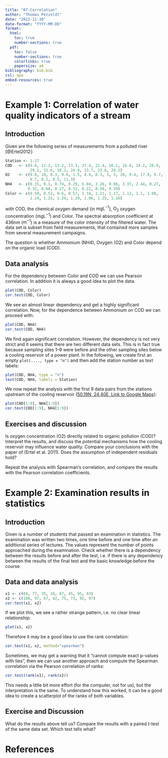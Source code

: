 ---
title: "07-Correlation"
author: "Thomas Petzoldt"
date: "2022-11-30"
date-format: "YYYY-MM-DD"
format:
  html:
    toc: true
    number-sections: true
  pdf:
    toc: false
    number-sections: true
    colorlinks: true
    papersize: a4
bibliography: bib.bib
csl: apa
embed-resources: true  
---

# Example 1: Correlation of water quality indicators of a stream

## Introduction

Given are the following series of measurements from a polluted
river [@Ertel2012]:

```{r echo=TRUE, eval=FALSE}
Station <- 1:17
COD   <- c(9.6, 12.2, 13.2, 13.3, 37.4, 21.4, 16.1, 24.8, 24.2, 26.9,
           29.2, 31.6, 18.2, 24.8, 13.7, 23.6, 24.2)
O2    <- c(9.8, 10, 8.3, 9.6, 1.5, 4.4, 6.3, 3, 3, 10, 9.4, 17.9, 9.7,
           9.7, 8.2, 9.5, 11.3)
NH4   <- c(0.15, 0.1, 0.74, 0.29, 5.04, 2.26, 0.96, 3.37, 2.44, 0.27,
          0.32, 0.68, 0.27, 0.32, 0.22, 0.58, 0.59)
Color <- c(0.59, 0.52, 0.6, 0.57, 1.34, 1.21, 1.17, 1.12, 1.1, 1.08,
           1.24, 1.25, 1.29, 1.29, 1.06, 1.25, 1.16)
```

with COD, the chemical oxygen demand (in $\mathrm{mg L^{-1}}$), $\mathrm O_2$ 
oxygen concentration ($\mathrm{mg L^{-1}}$)
and Color. The spectral absorption coefficient at 436nm ($\mathrm m^{-1}$) is a measure of the
color intensity of the filtered water. The data set is subset from field measurements, 
that contained more samples from several measurement campaigns.

The question is whether Ammonium (NH4), Oxygen (O2) and Color depend 
on the organic load (COD).


## Data analysis

For the dependency between Color and COD we can use Pearson correlation.
In addition it is always a good idea to plot the data.

```{r echo=TRUE, eval=FALSE}
plot(COD, Color)
cor.test(COD, Color)
```

We see an almost linear dependency and get a highly significant correlation.
Now, for the dependence between Ammonium on COD we can proceed with:

```{r echo=TRUE, eval=FALSE}
plot(COD, NH4)
cor.test(COD, NH4)
```

We find again significant correlation. However, the dependency is not very
strict and it seems that there are two different data sets.
This is in fact true because sampling sites 1--9 were before and
the other sampling sites below a cooling reservoir of a power plant. In the following,
we create first an empty `plot(...., type = "n")` and then add the station number
as text labels:

```{r echo=TRUE, eval=FALSE}
plot(COD, NH4, type = "n")
text(COD, NH4, labels = Station)
```

We now repeat the analysis with the first 9 data pairs from the stations upstream 
of the cooling reservoir ([50.19N, 24.40E, Link to Google Maps](https://goo.gl/maps/jKwanmqjdTwY6oKv6)):


```{r echo=TRUE, eval=FALSE}
plot(COD[1:9], NH4[1:9])
cor.test(COD[1:9], NH4[1:9])
```

## Exercises and discussion

Is oxygen concentration (O2) directly related to organic
pollution (COD)? Interpret the results, and discuss the potential mechanisms how the
cooling reservoir may influence water quality. Compare your conclusions with the paper of
(Ertel et al. 2011). Does the assumption of independent residuals hold? 

Repeat the analysis with Spearman's correlation, and compare the results with the 
Pearson correlation coefficients.


# Example 2: Examination results in statistics

## Introduction

Given is a number of students that passed an examination in statistics. The examination
was written two times, one time before and one time after an additional
series of lectures. The values represent the number of points approached
during the examination. Check whether there is a dependency between the results
before and after the test, i.e. if there is any dependency between the results of
the final test and the basic knowledge before the course.

## Data and data analysis

```{r echo=TRUE, eval=FALSE}
x1 <- c(69, 77, 35, 34, 87, 45, 95, 83)
x2 <- c(100, 97, 67, 42, 75, 73, 92, 97)
cor.test(x1, x2)
```

If we plot this, we see a rather strange pattern, i.e. no clear linear relationship:

```{r echo=TRUE, eval=FALSE}
plot(x1, x2)
```

Therefore it may be a good idea to use the rank correlation:

```{r echo=TRUE, eval=FALSE}
cor.test(x1, x2, method="spearman")
```

Sometimes, we may get a warning that it "cannot compute exact p-values with
ties", then we can use another approach and compute the Spearman correlation
via the Pearson correlation of ranks:

```{r echo=TRUE, eval=FALSE}
cor.test(rank(x1), rank(x2))
```

This needs a little bit more effort (for the computer, not for us),
but the interpretation is the same. To understand how this worked, it can be a 
good idea to create a scatterplot of the ranks of both variables.

## Exercise and Discussion

What do the results above tell us? Compare the results with a paired t-test 
of the same data set. Which test tells what? 

<!--
The same test can be performed in PAST via ``Correlation table'' and more extensively
using ``Rank/ordinal correlation''. Note again, that p-values for small data sets
differ slightly because of different approximations used by different software.
/ -->

# References

